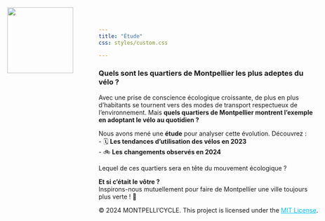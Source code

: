 ```yaml
---
title: "Étude"
css: styles/custom.css

---
```

![ ](images/logo.png){style="position: absolute; top: 20px; left: 20px; width: 150px; height: auto;"}

<div class="etude-section">

### Quels sont les quartiers de Montpellier les plus adeptes du vélo ?  



Avec une prise de conscience écologique croissante, de plus en plus d’habitants se tournent vers des modes de transport respectueux de l’environnement. Mais **quels quartiers de Montpellier montrent l’exemple en adoptant le vélo au quotidien ?**  



Nous avons mené une **étude** pour analyser cette évolution. Découvrez :  
- 🗓️ **Les tendances d’utilisation des vélos en 2023**  
- 🚲 **Les changements observés en 2024**  

Lequel de ces quartiers sera en tête du mouvement écologique ?  

**Et si c’était le vôtre ?**  
Inspirons-nous mutuellement pour faire de Montpellier une ville toujours plus verte ! 🌿

</div>


<footer>
  <p>
    &copy; 2024 MONTPELLI'CYCLE. This project is licensed under the 
    <a href="license.html" target="_blank" style="color: #00bfff;">MIT License</a>.
  </p>
</footer>